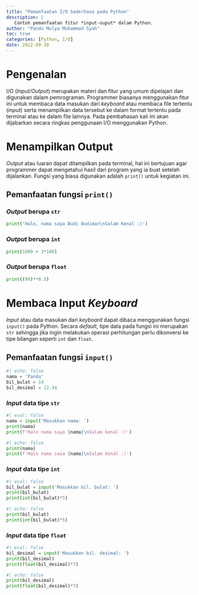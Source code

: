 ```yaml
---
title: "Pemanfaatan I/O Sederhana pada Python"
description: |
   Contoh pemanfaatan fitur *input-ouput* dalam Python. 
author: "Pandu Mulya Muhammad Syah"
toc: true
categories: [Python, I/O]
date: 2022-09-30
---
```


# Pengenalan
I/O (*Input/Output*) merupakan materi dan fitur yang umum dipelajari dan digunakan dalam pemrograman. Programmer biasanya menggunakan fitur ini untuk membaca data masukan dari *keyboard* atau membaca file tertentu (*input*) serta menampilkan data tersebut ke dalam format tertentu pada terminal atau ke dalam file lainnya. Pada pembahasan kali ini akan dijabarkan secara ringkas penggunaan I/O menggunakan Python.

# Menampilkan Output
*Output* atau luaran dapat ditampilkan pada terminal, hal ini bertujuan agar programmer dapat mengetahui hasil dari program yang ia buat setelah dijalankan. Fungsi yang biasa digunakan adalah `print()` untuk kegiatan ini.

## Pemanfaatan fungsi `print()`

### *Output* berupa `str`

```python
print('Halo, nama saya Budi Budiman\nSalam Kenal :)')
```

### *Output* berupa `int`

```python
print(1000 + 3*100)
```

### *Output* berupa `float`

```python
print((99)**0.5)
```

# Membaca Input *Keyboard*

*Input* atau data masukan dari *keyboard* dapat dibaca menggunakan fungsi `input()` pada Python. Secara *default*, tipe data pada fungsi ini merupakan `str` sehingga jika ingin melakukan operasi perhitungan perlu dikonversi ke tipe bilangan seperti `int` dan `float`.

## Pemanfaatan fungsi `input()`

```python
#| echo: false
nama = 'Pandu'
bil_bulat = 14
bil_desimal = 12.34
```

### *Input* data tipe `str`

```python
#| eval: false
nama = input('Masukkan nama: ')
print(nama)
print(f'Halo nama saya {nama}\nSalam kenal :)')
```

```python
#| echo: false
print(nama)
print(f'Halo nama saya {nama}\nSalam kenal :)')
```
### *Input* data tipe `int`

```python
#| eval: false
bil_bulat = input('Masukkan bil. bulat: ')
print(bil_bulat)
print(int(bil_bulat)*5)
```

```python
#| echo: false
print(bil_bulat)
print(int(bil_bulat)*5)
```

### *Input* data tipe `float`

```python
#| eval: false
bil_desimal = input('Masukkan bil. desimal: ')
print(bil_desimal)
print(float(bil_desimal)*7)
```
```python
#| echo: false
print(bil_desimal)
print(float(bil_desimal)*7)
```